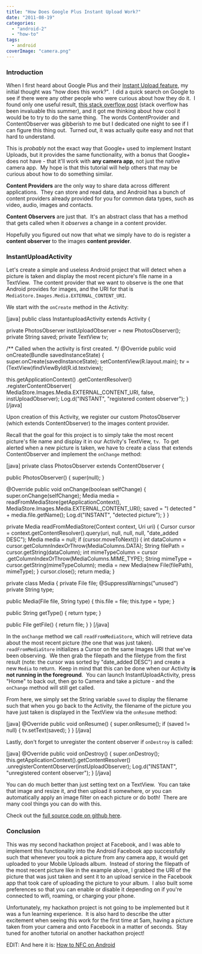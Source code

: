 ```yaml
---
title: "How Does Google Plus Instant Upload Work?"
date: "2011-08-19"
categories: 
  - "android-2"
  - "how-to"
tags: 
  - android
coverImage: "camera.png"
---
```


### Introduction

When I first heard about Google Plus and their [Instant Upload feature](http://www.youtube.com/watch?v=6y_xKVSRAy8), my initial thought was "how does this work?".  I did a quick search on Google to see if there were any other people who were curious about how they do it.  I found only one useful result, [this stack overflow post](http://stackoverflow.com/questions/6639001/android-how-does-google-instant-upload-work) (stack overflow has been invaluable this summer), and it got me thinking about how cool it would be to try to do the same thing.  The words ContentProvider and ContentObserver was gibberish to me but I dedicated one night to see if I can figure this thing out.  Turned out, it was actually quite easy and not that hard to understand.

This is _probably_ not the exact way that Google+ used to implement Instant Uploads, but it provides the same functionality, with a bonus that Google+ does not have - that it'll work with **any camera app**, not just the native camera app.  My hope is that this tutorial will help others that may be curious about how to do something similar.

**Content Providers** are the only way to share data across different applications.  They can store and read data, and Android has a bunch of content providers already provided for you for common data types, such as video, audio, images and contacts.

**Content Observers** are just that.  It's an abstract class that has a method that gets called when it _observes_ a change in a content provider.

Hopefully you figured out now that what we simply have to do is register a **content observer** to the images **content provider**.

### InstantUploadActivity

Let's create a simple and useless Android project that will detect when a picture is taken and display the most recent picture's file name in a TextView.  The content provider that we want to observe is the one that Android provides for images, and the URI for that is `MediaStore.Images.Media.EXTERNAL_CONTENT_URI`.

We start with the `onCreate` method in the Activity:

\[java\] public class InstantuploadActivity extends Activity {

private PhotosObserver instUploadObserver = new PhotosObserver(); private String saved; private TextView tv;

/\*\* Called when the activity is first created. \*/ @Override public void onCreate(Bundle savedInstanceState) { super.onCreate(savedInstanceState); setContentView(R.layout.main); tv = (TextView)findViewById(R.id.textview);

this.getApplicationContext() .getContentResolver() .registerContentObserver( MediaStore.Images.Media.EXTERNAL\_CONTENT\_URI, false, instUploadObserver); Log.d("INSTANT", "registered content observer"); } \[/java\]

Upon creation of this Activity, we register our custom PhotosObserver (which extends ContentObserver) to the images content provider.

Recall that the goal for this project is to simply take the most recent picture's file name and display it in our Activity's TextView, `tv`.  To get alerted when a new picture is taken, we have to create a class that extends ContentObserver and implement the `onChange` method:

\[java\] private class PhotosObserver extends ContentObserver {

public PhotosObserver() { super(null); }

@Override public void onChange(boolean selfChange) { super.onChange(selfChange); Media media = readFromMediaStore(getApplicationContext(), MediaStore.Images.Media.EXTERNAL\_CONTENT\_URI); saved = "I detected " + media.file.getName(); Log.d("INSTANT", "detected picture"); } }

private Media readFromMediaStore(Context context, Uri uri) { Cursor cursor = context.getContentResolver().query(uri, null, null, null, "date\_added DESC"); Media media = null; if (cursor.moveToNext()) { int dataColumn = cursor.getColumnIndexOrThrow(MediaColumns.DATA); String filePath = cursor.getString(dataColumn); int mimeTypeColumn = cursor .getColumnIndexOrThrow(MediaColumns.MIME\_TYPE); String mimeType = cursor.getString(mimeTypeColumn); media = new Media(new File(filePath), mimeType); } cursor.close(); return media; }

private class Media { private File file; @SuppressWarnings("unused") private String type;

public Media(File file, String type) { this.file = file; this.type = type; }

public String getType() { return type; }

public File getFile() { return file; } } \[/java\]

In the `onChange` method we call `readFromMediaStore`, which will retrieve data about the most recent picture (the one that was just taken). `readFromMediaStore` initializes a Cursor on the same Images URI that we've been observing.  We then grab the filepath and the filetype from the first result (note: the cursor was sorted by "date\_added DESC") and create a new `Media` to return.  Keep in mind that this can be done when our Activity **is not running in the foreground**.  You can launch InstantUploadActivity, press "Home" to back out, then go to Camera and take a picture - and the `onChange` method will still get called.

From here, we simply set the String variable `saved` to display the filename such that when you go back to the Activity, the filename of the picture you have just taken is displayed in the TextView via the `onResume` method:

\[java\] @Override public void onResume() { super.onResume(); if (saved != null) { tv.setText(saved); } } \[/java\]

Lastly, don't forget to unregister the content observer if `onDestroy` is called:

\[java\] @Override public void onDestroy() { super.onDestroy(); this.getApplicationContext().getContentResolver() .unregisterContentObserver(instUploadObserver); Log.d("INSTANT", "unregistered content observer"); } \[/java\]

You can do much better than just setting text on a TextView.  You can take that image and resize it, and then upload it somewhere, or you can automatically apply an image filter on each picture or do both!  There are many cool things you can do with this.

Check out the [full source code on github here](https://github.com/meltedxice/InstantUpload).

### Conclusion

This was my second hackathon project at Facebook, and I was able to implement this functionality into the Android Facebook app successfully such that whenever you took a picture from any camera app, it would get uploaded to your Mobile Uploads album.  Instead of storing the filepath of the most recent picture like in the example above, I grabbed the URI of the picture that was just taken and sent it to an upload service in the Facebook app that took care of uploading the picture to your album.  I also built some preferences so that you can enable or disable it depending on if you're connected to wifi, roaming, or charging your phone.

Unfortunately, my hackathon project is not going to be implemented but it was a fun learning experience.  It is also hard to describe the utter excitement when seeing this work for the first time at 5am, having a picture taken from your camera and onto Facebook in a matter of seconds.  Stay tuned for another tutorial on another hackathon project!

EDIT: And here it is: [How to NFC on Android](http://www.jessechen.net/blog/how-to-nfc-on-the-android-platform/)
